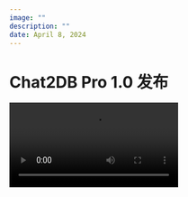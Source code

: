 ```yaml
---
image: ""
description: ""
date: April 8, 2024
---
```



# Chat2DB Pro 1.0 发布
<video src="https://cdn.chat2db-ai.com/website/video/demo.mp4" controls />

在过去的一年多时间内，我们的开源项目[Chat2DB](https://github.com/codePhiliaX/Chat2DB) 已经证明了其在数据库管理和数据分析方面的巨大价值，目前已经有近百万次的用户下载。

但我们并未满足于现状，随着几个月的细节打磨，今天我们发布了Chat2DB Pro 1.0，我们通过加强AI能力，在产品细节上实现了质的飞跃，极大提升了编写SQL和生成报表的效率，此外我们重构了整个前后端技术架构让产品更加稳定，大家期待已久的 redis、snowflake我们在该版本也予以了支持。同时 我们还解决了社区版中用户反馈的各种问题，如启动缓慢、端口占用等，并彻底修复了所有已知的BUG。

Chat2DB Pro 1.0 是一个全新的开始，我们将持续投入更多的精力，为用户提供更好的产品和服务。

让我给大家介绍下几个重要功能：

### 全链路数据管理平台
Chat2DB是集数据管理、研发、分析和应用于一体的全链路平台，无论您的数据存储在哪里，Chat2DB都能无缝对接。

- 【数据源集中管理】 关系型数据库、非关系型数据库，都可以实现集中一站式管理，不再需要多平台反复切换，数据库管理更便捷。
- 【数据库表结构可视化管理】 可视化的支持多种数据库的database、schema、table、trigger、function等的查询、创建、修改、删除
- 【数据可视化管理】不仅支持多种数据源的多方言SQL研发，同时也支持可视化的增删改查多种数据库中的数据，支持数据导出等操作。
![](https://cdn.chat2db-ai.com/website/img/datasource.png)

### AI驱动的智能SQL研发
Chat2DB的SQL研发，彻底改变了我们与数据的互动方式。通过先进的AI技术，使得每位用户都能轻松驾驭SQL。
- 【自然语言转SQL】 即便是非技术背景的用户也能通过自然语言轻松进行复杂的数据查询，无需深入学习SQL语法。
- 【SQL开发助手(Copilot)】 SQL开发助手功能不仅提供代码自动补全和建议，还能帮助开发者进行数据库造数和测试等。
- 【SQL洞察与提升】 不仅能够执行SQL查询，同时也能为效率低下的查询提供优化建议，优化数据库的性能。
![](https://cdn.chat2db-ai.com/website/img/sql_copilot.png)

### AI驱动的智能报表
Chat2DB不仅能精准分析需求，还能深度挖掘洞察数据，并以最直观的报表形式呈现，使得决策更加快速、精准。
- 【AI对话报表】 无需掌握复杂的查询语言或专业的数据分析知识。只需要以自然的语言表达信息需求，即可获取专家级的洞察数据。
- 【AI分析与洞察】 通过先进的算法和模型分析用户的需求，从庞大的数据集中提取出真正有价值的信息。
- 【AI决策支持】 自动渲染的报表，将复杂的数据集转换成易于理解和操作的视觉化信息，支持快速决策。
![](https://cdn.chat2db-ai.com/website/img/dashboard.png)

### AI驱动的数据探索
Chat2DB通过AI数据对话页面，使不同角色的用户可以轻松与数据进行互动，无需深入了解背后的数据源管理和技术细节。
- 【业务人员的数据对话】 Chat2DB抽象了数据源的复杂性，允许业务人员专注于提出问题和解读答案，而不需要关心数据管理的细节。
- 【数据分析人员的深度挖掘】 Chat2DB允许数据分析人员直接使用自然语言提出分析需求，使得复杂的数据分析工作变得简单直观。
